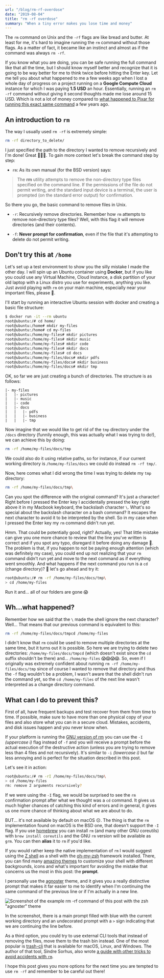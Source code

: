 ```yaml
---
url: "/blog/rm-rf-overdose"
date: "2019-08-04"
title: "rm -rf overdose"
summary: "When a tiny error makes you lose time and money"
---
```



<PostHeading url="/rm-rf-overdose" class="not-prose mb-16" />

The `rm` command on Unix and the `-rf` flags are like bread and butter. At least for me, it's hard to imagine running the `rm` command without those flags. As a matter of fact, it became like an instinct and almost as if the command was always `rm -rf`.

If you know what you are doing, you can be safe running the full command like that all the time, but I should know myself better and recognize that it is going to be way better for me to think twice before hitting the Enter key. Let me tell you about what happened to me a few weeks ago when I lost a whole day of progress on a project running on a **Google Compute Cloud** instance for which I was paying **1.5 USD** an hour. Essentially, running an `rm -rf` command without giving it second thoughts made me lose around 15 USD. Which is not a lot of money compared to [what happened to Pixar for running this exact same command](https://www.theverge.com/2012/5/14/3019871/watch-this-toy-story-2-bad-backup) a few years ago.

## An introduction to `rm`

The way I usually used `rm -rf` is extremely simple:

```bash
rm -rf directory_to_delete/
```

I just specified the path to the directory I wanted to remove recursively and I'm done! Great 💯💯💯. To gain more context let's break the command step by step:

- `rm`: As its own manual (for the BSD version) says:

> The **rm** utility attempts to remove the non-directory type files specified on the command line. If the permissions of the file do not permit writing, and the standard input device is a terminal, the user is prompted (on the standard error output) for confirmation.

So there you go, the basic command to remove files in Unix.

- `-r`: Recursively remove directories. Remember how `rm` attempts to remove non-directory type files? Well, with this flag it will remove directories (and their contents).

- `-f`: **Never prompt for confirmation**, even if the file that it's attempting to delete do not permit writing.

## Don't try this at `/home`

Let's set up a test environment to show you the silly mistake I made the other day. I will spin up an Ubuntu container using **Docker**, but if you like you could use any Virtual Machine, Cloud Instance, a disk partition of your old laptop with a Linux distro you use for experiments, anything you like. Just avoid playing with `rm` on your main machine, especially near your important files, please 🙏.

I'll start by running an interactive Ubuntu session with docker and creating a basic file structure:

```bash
$ docker run -it --rm ubuntu
root@ubuntu:/# cd home/
root@ubuntu:/home# mkdir my-files
root@ubuntu:/home# cd my-files
root@ubuntu:/home/my-files# mkdir pictures
root@ubuntu:/home/my-files# mkdir music
root@ubuntu:/home/my-files# mkdir code
root@ubuntu:/home/my-files# mkdir docs
root@ubuntu:/home/my-files# cd docs
root@ubuntu:/home/my-files/docs# mkdir pdfs
root@ubuntu:/home/my-files/docs# mkdir business
root@ubuntu:/home/my-files/docs# mkdir tmp
```

OK, so far we are just creating a bunch of directories. The structure is as follows:

```
|- my-files
|   |- pictures
|   |- music
|   |- code
|   |- docs
|   |   |- pdfs
|   |   |- business
|   |   |- tmp
```

Now imagine that we would like to get rid of the `tmp` directory under the `/docs` directory (funnily enough, this was actually what I was trying to do!), we can achieve this by doing:

```bash
rm -rf /home/my-files/docs/tmp
```

We could also do it using relative paths, so for instance, if our current working directory is `/home/my-files/docs` we could do instead `rm -rf tmp/`.

Now, here comes what I did wrong the time I was trying to delete my `tmp` directory:

```bash
rm -rf /home/my-files/docs/tmp\
```

Can you spot the difference with the original command? It's just a character! Right before I pressed the Enter key I accidentally pressed the key right above it in my Macbook keyboard, the backslash character `\`. What's so special about the backslash character on a bash command? It escapes the next character to avoid it to be interpreted by the shell. So in my case when I pressed the Enter key my `rm` command didn't run yet.

Hmm. That could be potentially good, right? Actually, yes! That little mistake can give you one more chance to review that the line you've written is correct and if you spot any typo, disregard it before doing any damage 🙂. The problem is that, if you happen to not be paying enough attention (which was definitely my case), you could end up not realizing that your `rm` command didn't run yet and move to the next command as if everything went smoothly. And what happens if the next command you run is a `cd` (change directory)? 🤔 let's go ahead and try it:

```bash
root@ubuntu:/# rm -rf /home/my-files/docs/tmp\
> cd /home/my-files
```

Run it and... all of our folders are gone 😱

## Wh...what happened?

Remember how we said that the `\` made the shell ignore the next character? Well... That means that our previous command is equivalent to this:

```bash
rm -rf /home/my-files/docs/tmpcd /home/my-files
```

I didn't know that `rm` could be used to remove multiple directories at the same time, but it turns out it is possible. So here we are trying to delete two directories: `/home/my-files/docs/tmpcd` (which doesn't exist since the `cd` suffix shouldn't be there) and... `/home/my-files` 😱😱😱😱. So, even if I originally was extremely confident about running `rm -rf /home/my-files/docs/tmp` since of course I wanted to remove that directory and thus the `-f` flag wouldn't be a problem, I wasn't aware that the shell didn't run the command yet, so the `cd /home/my-files` of the next line wasn't interpreted as a change directory command.

## What can I do to prevent this?

First of all, have frequent backups and test recover from them from time to time. If possible, make sure to have more than one physical copy of your files and also store what you can in a secure cloud. Mistakes, accidents, and disk issues happen and you never know when.

If your platform is running the [GNU version of rm](http://man7.org/linux/man-pages/man1/rm.1.html) you can use the `-I` _(uppercase i)_ flag instead of `-f` and you will receive a prompt before the actual execution of the destructive action (unless you are trying to remove less than 4 files and not recursively). It's similar to `-i` _(lowercase i)_ but far less annoying and is perfect for the situation described in this post.

Let's see it in action:

```bash
root@ubuntu:/# rm -rI /home/my-files/docs/tmp\
> cd /home/my-files
rm: remove 2 arguments recursively?
```

If we were using the `-I` flag, we would be surprised to see the `rm` confirmation prompt after what we thought was a `cd` command. It gives us much higher chances of catching this kind of errors and in general, it gives us one more chance of thinking about what we are about to do.

BUT... it's not available by default on macOS ☹️. The thing is that the `rm` implementation found on macOS is the BSD one, that doesn't support the `-I` flag. If you use [homebrew](https://formulae.brew.sh/formula/coreutils) you can install `rm` (and many other GNU coreutils) with `brew install coreutils` and the GNU `rm` version will be available as `grm`. You can then **alias** it to `rm` if you'd like.

If you would rather keep the native implementation of `rm` I would suggest using the [Z shell](https://en.wikipedia.org/wiki/Z_shell) as a shell with the [oh-my-zsh](https://github.com/robbyrussell/oh-my-zsh) framework installed. There, you can find many [amazing themes](https://github.com/robbyrussell/oh-my-zsh/wiki/Themes) to customize your shell with different backgrounds, icons and what's important for avoiding the mistake that concerns us the most in this post: the **prompt**.

I personally use the [agnoster](https://github.com/agnoster/agnoster-zsh-theme) theme, and it gives you a really distinctive prompt that makes it far easier to me to identify when I'm continuing the same command of the previous line or if I'm actually in a new line.

![Screenshot of the example rm -rf command of this post with the zsh "agnoster" theme](/rm-agnoster.png)

In the screenshot, there is a main prompt filled with blue with the current working directory and an undecorated prompt with a `>` sign indicating that we are continuing the line before.

As a third option, you could try to use external CLI tools that instead of removing the files, move them to the trash bin instead. One of the most popular is [trash-cli](https://github.com/sindresorhus/trash-cli) that is available for macOS, Linux, and Windows. The author of that tool, Sindre Sorhus, also wrote [a guide with other tricks to avoid accidents with `rm`](https://github.com/sindresorhus/guides/blob/master/how-not-to-rm-yourself.md#how-not-to-rm-yourself).

I hope this post gives you more options for the next time you are tempted to use `rm -rf` and remember to be careful out there!
